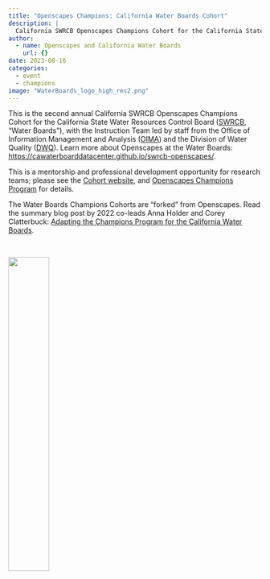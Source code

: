 ```yaml
---
title: "Openscapes Champions: California Water Boards Cohort"
description: | 
  California SWRCB Openscapes Champions Cohort for the California State Water Resources Control Board 
author:
  - name: Openscapes and California Water Boards
    url: {}
date: 2023-08-16
categories:
  - event 
  - champions
image: "WaterBoards_logo_high_res2.png"   
---
```


This is the second annual California SWRCB Openscapes Champions Cohort for the California State Water Resources Control Board ([SWRCB](https://www.waterboards.ca.gov/), "Water Boards"), with the Instruction Team led by staff from the Office of Information Management and Analysis ([OIMA](https://www.waterboards.ca.gov/resources/oima/)) and the Division of Water Quality ([DWQ](https://www.waterboards.ca.gov/water_issues/programs/water_quality/)). Learn more about Openscapes at the Water Boards: <https://cawaterboarddatacenter.github.io/swrcb-openscapes/>.

This is a mentorship and professional development opportunity for research teams; please see the [Cohort website](https://openscapes.github.io/2023-swrcb/), and [Openscapes Champions Program](https://www.openscapes.org/champions/) for details.

The Water Boards Champions Cohorts are "forked" from Openscapes. Read the summary blog post by 2022 co-leads Anna Holder and Corey Clatterbuck: [Adapting the Champions Program for the California Water Boards](https://www.openscapes.org/blog/2022/12/02/swrcb-2022/).


<br>

![](WaterBoards_logo_high_res2.png){width="40%" fig-align="center"}
